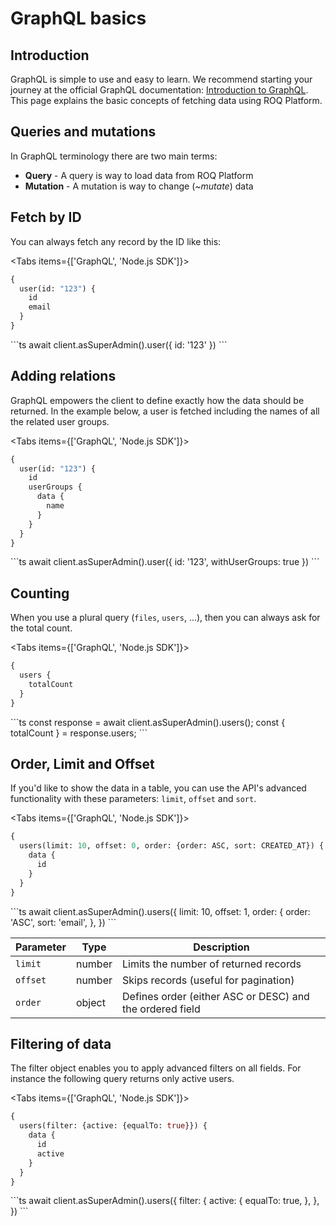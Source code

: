 
# GraphQL basics

## Introduction

GraphQL is simple to use and easy to learn. We recommend starting your journey at the official GraphQL
documentation: [Introduction to GraphQL](https://graphql.org/learn/). This page explains the basic concepts of
fetching data using ROQ Platform.

## Queries and mutations

In GraphQL terminology there are two main terms:

* **Query** - A query is way to load data from ROQ Platform
* **Mutation** - A mutation is way to change (_~mutate_) data

## Fetch by ID

You can always fetch any record by the ID like this:

<Tabs items={['GraphQL', 'Node.js SDK']}><Tab>

```graphql
{
  user(id: "123") {
    id
    email
  }
}
```

</Tab>
<Tab>
```ts
await client.asSuperAdmin().user({ id: '123' })
```
</Tab>
</Tabs>

## Adding relations

GraphQL empowers the client to define exactly how the data should be returned. In the example below, a user is
fetched including the names of all the related user groups.

<Tabs items={['GraphQL', 'Node.js SDK']}><Tab>

```graphql
{
  user(id: "123") {
    id
    userGroups {
      data {
        name
      }
    }
  }
}

```

</Tab>
<Tab>
```ts
await client.asSuperAdmin().user({ id: '123', withUserGroups: true })
```
</Tab>
</Tabs>

## Counting

When you use a plural query (`files`, `users`, ...), then you can always ask for the total count.

<Tabs items={['GraphQL', 'Node.js SDK']}><Tab>

```graphql
{
  users {
    totalCount
  }
}

```

</Tab>
<Tab>
```ts
const response = await client.asSuperAdmin().users();
const { totalCount } = response.users;
```
</Tab>
</Tabs>

## Order, Limit and Offset

If you'd like to show the data in a table, you can use the API's advanced functionality with these parameters: `limit`,
`offset` and `sort`.

<Tabs items={['GraphQL', 'Node.js SDK']}><Tab>

```graphql
{
  users(limit: 10, offset: 0, order: {order: ASC, sort: CREATED_AT}) {
    data {
      id
    }
  }
}
```

</Tab>
<Tab>
```ts
await client.asSuperAdmin().users({
  limit: 10,
  offset: 1,
  order: {
    order: 'ASC',
    sort: 'email',
  },
})
```
</Tab>
</Tabs>

| Parameter | Type   | Description                                              |
|-----------|--------|----------------------------------------------------------|
| `limit`   | number | Limits the number of returned records                    |
| `offset`  | number | Skips records (useful for pagination)                    |
| `order`   | object | Defines order (either ASC or DESC) and the ordered field |

## Filtering of data

The filter object enables you to apply advanced filters on all fields. For instance the following query returns only
active users.

<Tabs items={['GraphQL', 'Node.js SDK']}><Tab>

```graphql
{
  users(filter: {active: {equalTo: true}}) {
    data {
      id
      active
    }
  }
}
```

</Tab>
<Tab>
```ts
await client.asSuperAdmin().users({
  filter: {
    active: {
      equalTo: true,
    },
  },
})
```
</Tab>
</Tabs>
